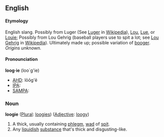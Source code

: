 ==English==
====Etymology====
English slang. Possibly from Luger (See [[w:Luger|Luger]] in [[Wikipedia]]), [[Lou]], [[Lue]], or [[Louie]]; Possibly from Lou Gehrig (baseball players use to spit a lot; see [[w:Lou Gehrig|Lou Gehrig]] in [[Wikipedia]]). Ultimately made up; possible variation of [[booger]]. ''Origins unknown.''

====Pronounciation====
'''loog&middot;ie''' (loo`g'ie)
*[[w:AHD|AHD]]: lōōg'ē
*[[w:IPA|IPA]]:
*[[w:SAMPA|SAMPA]]:

===Noun===
'''loogie''' ([[Plural]]: [[loogies]]) ([[Adjective]]: [[loogy]])
#A thick, usually containing [[phlegm]], [[wad]] of [[spit]].
#Any [[liquidish]] [[substance]] that's thick and disgusting-like.
